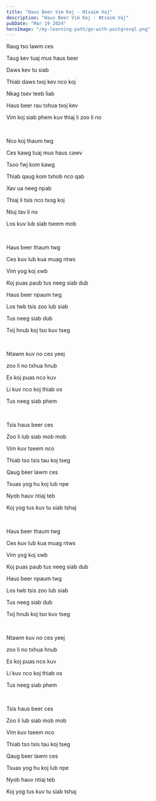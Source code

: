 ```yaml
---
title: "Haus Beer Vim Koj - Ntsaim Vaj"
description: "Haus Beer Vim Koj - Ntsaim Vaj"
pubDate: "Mar 19 2024"
heroImage: "/my-learning-path/go-with-postgresql.png"
---
```


Raug tso lawm ces

Taug kev tuaj mus haus beer

Daws kev tu siab

Thiab daws txoj kev nco koj

Nkag tsev teeb liab

Haus beer rau txhua txoj kev

Vim koj siab phem kuv thiaj li zoo li no

<br />

Nco koj thaum twg

Ces kawg tuaj mus haus cawv

Tsoo fwj kom kawg

Thiab qaug kom txhob nco qab

Xav ua neeg npab

Thiaj li tsis nco txog koj

Ntuj tav li no

Los kuv lub siab tseem mob

<br />

Haus beer thaum twg

Ces kuv lub kua muag ntws

Vim yog koj xwb

Koj puas paub tus neeg siab dub

Haus beer npaum twg

Los twb tsis zoo lub siab

Tus neeg siab dub

Txij hnub koj tso kuv tseg

<br />

Ntawm kuv no ces yeej

zoo li no txhua hnub

Es koj puas nco kuv

Li kuv nco koj thiab os

Tus neeg siab phem

<br />

Tsis haus beer ces

Zoo li lub siab mob mob

Vim kuv tseem nco

Thiab tso tsis tau koj tseg

Qaug beer lawm ces

Tsuas yog hu koj lub npe

Nyob hauv ntiaj teb

Koj yog tus kuv tu siab tshaj

<br />

Haus beer thaum twg

Ces kuv lub kua muag ntws

Vim yog koj xwb

Koj puas paub tus neeg siab dub

Haus beer npaum twg

Los twb tsis zoo lub siab

Tus neeg siab dub

Txij hnub koj tso kuv tseg

<br />

Ntawm kuv no ces yeej

zoo li no txhua hnub

Es koj puas nco kuv

Li kuv nco koj thiab os

Tus neeg siab phem

<br />

Tsis haus beer ces

Zoo li lub siab mob mob

Vim kuv tseem nco

Thiab tso tsis tau koj tseg

Qaug beer lawm ces

Tsuas yog hu koj lub npe

Nyob hauv ntiaj teb

Koj yog tus kuv tu siab tshaj